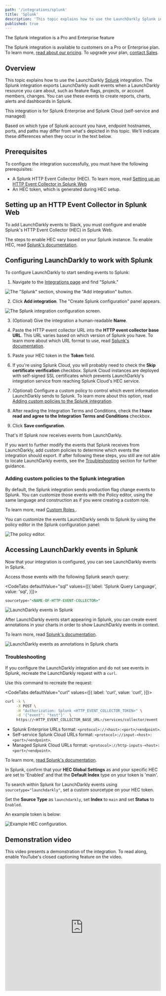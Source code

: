 ```yaml
---
path: '/integrations/splunk'
title: 'Splunk'
description: 'This topic explains how to use the LaunchDarkly Splunk integration, which sends audit events when LaunchDarkly resources change.'
published: true
---
```


<Callout intent="primary">
  <CalloutTitle>The Splunk integration is a Pro and Enterprise feature</CalloutTitle>
  <CalloutDescription>

The Splunk integration is available to customers on a Pro or Enterprise plan. To learn more, [read about our pricing](https://launchdarkly.com/pricing/). To upgrade your plan, [contact Sales](https://launchdarkly.com/contact-sales/).

  </CalloutDescription>
</Callout>

## Overview

This topic explains how to use the LaunchDarkly [Splunk](https://www.splunk.com/) integration. The Splunk
integration exports LaunchDarkly audit events when a LaunchDarkly resource you
care about, such as feature flags, projects, or account members, changes. You can
use these events to create reports, charts, alerts and dashboards in Splunk.

<Callout intent="info">
  <CalloutTitle>This integration is for Splunk Enterprise and Splunk Cloud
  (self-service and managed)</CalloutTitle>
  <CalloutDescription>

Based on which type of Splunk account you have, endpoint hostnames, ports, and paths may differ from what's depicted in this topic. We'll indicate these differences when they occur in the text below.

  </CalloutDescription>
</Callout>

## Prerequisites

To configure the integration successfully, you must have the following
prerequisites:

* A Splunk HTTP Event Collector (HEC). To learn more, read [Setting up an HTTP
Event Collector in Splunk
Web](#setting-up-an-http-event-collector-in-splunk-web)
* An HEC token, which is generated during HEC setup.

## Setting up an HTTP Event Collector in Splunk Web

To add LaunchDarkly events to Slack, you must configure and enable Splunk's HTTP
Event Collector (HEC) in Splunk Web.

The steps to enable HEC vary based on your Splunk instance. To enable HEC, read
[Splunk's
documentation](https://docs.splunk.com/Documentation/Splunk/latest/Data/UsetheHTTPEventCollector).


## Configuring LaunchDarkly to work with Splunk

To configure LaunchDarkly to start sending events to Splunk:

1. Navigate to the [Integrations page](https://app.launchdarkly.com/default/integrations) and find  "Splunk."

![The "Splunk" section, showing the "Add integration" button.](splunk-add-integration.png)

2. Click **Add integration**. The "Create Splunk configuration" panel appears.

![The Splunk integration configuration screen.](splunk-integration-panel.png)

3. (Optional) Give the integration a human-readable **Name**.

4. Paste the HTTP event collector URL into the **HTTP event collector base
URL**. This URL varies based on which version of Splunk you have. To learn more
about which URL format to use, read [Splunk's
documentation](https://docs.splunk.com/Documentation/Splunk/latest/Data/UsetheHTTPEventCollector#Send_data_to_HTTP_Event_Collector).

5. Paste your HEC token in the **Token** field.

6. If you're using Splunk Cloud, you will probably need to check the **Skip certificate verification** checkbox. Splunk Cloud instances are deployed with self-signed SSL certificates which prevents LaunchDarkly's integration service from reaching Splunk Cloud's HEC
service.

7. (Optional) Configure a custom policy to control which event information LaunchDarkly sends to Splunk. To learn more about this option, read [Adding custom policies to the Splunk integration](#adding-custom-policies-to-the-splunk-integration).

8. After reading the Integration Terms and Conditions, check the **I have read and agree to the Integration Terms and Conditions** checkbox.

9. Click **Save configuration**.

That's it! Splunk now receives events from LaunchDarkly.

If you want to further modify the events that Splunk receives from LaunchDarkly,
add custom policies to determine which events the integration should export. If after
following these steps, you still are not able to locate LaunchDarkly events, see the
[Troubleshooting](#troubleshooting) section for further guidance.

### Adding custom policies to the Splunk integration

By default, the Splunk integration sends production flag change events to
Splunk. You can customize those events with the Policy editor, using the same
language and construction as if you were creating a custom role.

To learn more, read [Custom Roles ](/home/team).

You can customize the events LaunchDarkly sends to Splunk by using the policy
editor in the Splunk configuration panel:

![The policy editor.](splunk-policy-editor.png)

## Accessing LaunchDarkly events in Splunk

Now that your integration is configured, you can see LaunchDarkly events in
Splunk.

Access those events with the following Splunk search query:

<CodeTabs defaultValue="sql" values={[{
  label: 'Splunk Query Language',
  value: 'sql',
}]}>
<CodeTabItem value="sql">

```sql
sourcetype="<NAME-OF-HTTP-EVENT-COLLECTOR>"
```

</CodeTabItem>
</CodeTabs>

![LaunchDarkly events in Splunk](launchdarkly-in-splunk.png)

After LaunchDarkly events start appearing in Splunk, you can create event
annotations in your charts in order to show LaunchDarkly events in context.

To
learn more, read [Splunk's
documentation](https://docs.splunk.com/Documentation/Splunk/latest/Viz/ChartEventAnnotations).

![LaunchDarkly events as annotations in Splunk
charts](ld-events-in-context-in-splunk.png)

### Troubleshooting

If you configure the LaunchDarkly integration and do not see events in Splunk, recreate the LaunchDarkly request with a `curl`.

Use this command to recreate the request:

<CodeTabs defaultValue="curl" values={[{
  label: 'curl',
  value: 'curl',
}]}>
<CodeTabItem value="curl">

```bash
curl -k \
     -X POST \
     -H "Authorization: Splunk <HTTP_EVENT_COLLECTOR_TOKEN>" \
     -d '{"event": "test"}'  \
     https://<HTTP_EVENT_COLLECTOR_BASE_URL>/services/collector/event
```

</CodeTabItem>
</CodeTabs>

* Splunk Enterprise URLs format: `<protocol>://<host>:<port>/<endpoint>`.
* Self-service Splunk Cloud URLs format: `<protocol>://input-<host>:<port>/<endpoint>`.
* Managed Splunk Cloud URLs format: `<protocol>://http-inputs-<host>:<port>/<endpoint>`.

To learn more,
[read Splunk's documentation](https://docs.splunk.com/Documentation/Splunk/latest/Data/UsetheHTTPEventCollector#Send_data_to_HTTP_Event_Collector).

In Splunk, confirm that your **HEC Global Settings** as and your specific
HEC are set to 'Enabled' and that the **Default Index** type on your token is 'main'.

To search within Splunk for LaunchDarkly events using
`sourcetype="launchdarkly"`, set a custom sourcetype on your HEC token.

Set the **Source Type** as `launchdarkly`, set **Index** to `main` and set **Status** to `Enabled`.

An example token is below:

![Example HEC configuration.](splunk-hec-config.png)

## Demonstration video

This video presents a demonstration of the integration. To read along, enable YouTube's closed captioning feature on the video.

<iframe width="100%" height="410" src="https://www.youtube.com/embed/Xob-rSN_oDU?cc_load_policy=1" frameborder="0" allow="accelerometer; autoplay; encrypted-media; gyroscope; picture-in-picture" allowfullscreen></iframe>
